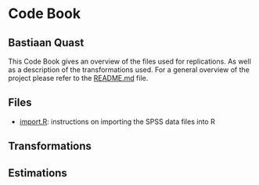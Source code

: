 Code Book
========================================================
Bastiaan Quast
--------------------------------------------------------

This Code Book gives an overview of the files used for replications. As well as a description of the transformations used. For a general overview of the project please refer to the [README.md](/README.md) file.

Files
--------------------------------------------------------
* [import.R](/import.R): instructions on importing the SPSS data files into R

Transformations
--------------------------------------------------------


Estimations
--------------------------------------------------------